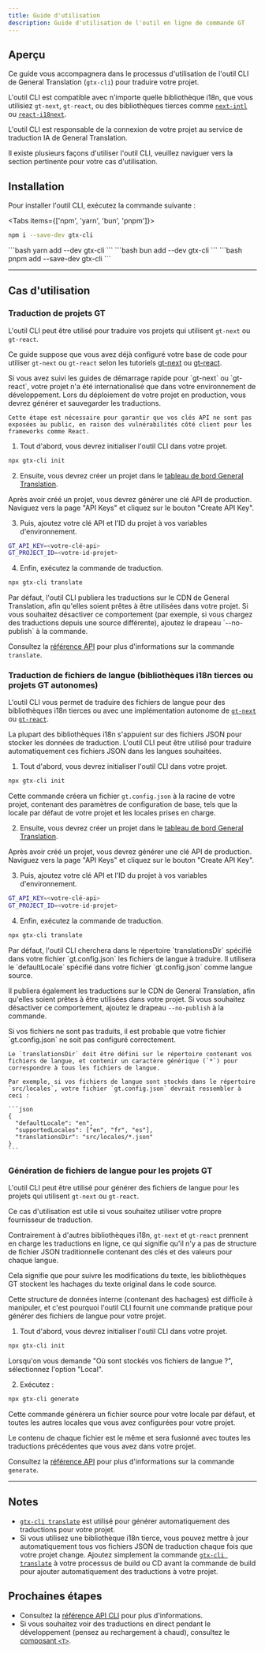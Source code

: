 ```yaml
---
title: Guide d'utilisation
description: Guide d'utilisation de l'outil en ligne de commande GT
---
```


## Aperçu

Ce guide vous accompagnera dans le processus d'utilisation de l'outil CLI de General Translation (`gtx-cli`) pour traduire votre projet.

L'outil CLI est compatible avec n'importe quelle bibliothèque i18n, que vous utilisiez `gt-next`, `gt-react`, ou des bibliothèques tierces comme [`next-intl`](/docs/cli/tutorials/next-intl-quickstart) ou [`react-i18next`](/docs/cli/tutorials/react-i18next-quickstart).

L'outil CLI est responsable de la connexion de votre projet au service de traduction IA de General Translation.

Il existe plusieurs façons d'utiliser l'outil CLI, veuillez naviguer vers la section pertinente pour votre cas d'utilisation.

## Installation

Pour installer l'outil CLI, exécutez la commande suivante :


<Tabs items={['npm', 'yarn', 'bun', 'pnpm']}>
  <Tab value="npm">
  ```bash 
  npm i --save-dev gtx-cli
  ``` 
  </Tab>
  <Tab value="yarn">
  ```bash 
  yarn add --dev gtx-cli
  ```
  </Tab>

  <Tab value="bun">
  ```bash 
  bun add --dev gtx-cli
  ```
  </Tab>
  <Tab value="pnpm">
  ```bash 
  pnpm add --save-dev gtx-cli
  ```
  </Tab>
</Tabs>

---

## Cas d'utilisation


### Traduction de projets GT

L'outil CLI peut être utilisé pour traduire vos projets qui utilisent `gt-next` ou `gt-react`.

Ce guide suppose que vous avez déjà configuré votre base de code pour utiliser `gt-next` ou `gt-react` selon les tutoriels [gt-next](/docs/next/tutorials/quickstart) ou [gt-react](/docs/react/tutorials/quickstart).


<Accordions>
  <Accordion title="Mon projet est déjà en plusieurs langues en développement, quel est l'intérêt de cette étape ?">
    Si vous avez suivi les guides de démarrage rapide pour `gt-next` ou `gt-react`, votre projet n'a été internationalisé que dans votre
    environnement de développement. Lors du déploiement de votre projet en production, vous devrez générer et sauvegarder les traductions.
  
    Cette étape est nécessaire pour garantir que vos clés API ne sont pas exposées au public, en raison des vulnérabilités côté client pour les frameworks comme React.
   
  </Accordion>
</Accordions>

1. Tout d'abord, vous devrez initialiser l'outil CLI dans votre projet.

```bash
npx gtx-cli init
```

2. Ensuite, vous devrez créer un projet dans le [tableau de bord General Translation](https://generaltranslation.com/dashboard).

Après avoir créé un projet, vous devrez générer une clé API de production. Naviguez vers la page "API Keys" et cliquez sur le bouton "Create API Key".

3. Puis, ajoutez votre clé API et l'ID du projet à vos variables d'environnement.

```bash title=".env"
GT_API_KEY=<votre-clé-api>
GT_PROJECT_ID=<votre-id-projet>
```

4. Enfin, exécutez la commande de traduction.

```bash
npx gtx-cli translate
```

<Callout type="info">
  Par défaut, l'outil CLI publiera les traductions sur le CDN de General Translation, afin qu'elles soient prêtes à être utilisées dans votre projet.
  Si vous souhaitez désactiver ce comportement (par exemple, si vous chargez des traductions depuis une source différente), ajoutez le drapeau `--no-publish` à la commande.
</Callout>

Consultez la [référence API](/docs/cli/translate) pour plus d'informations sur la commande `translate`.



### Traduction de fichiers de langue (bibliothèques i18n tierces ou projets GT autonomes)

L'outil CLI vous permet de traduire des fichiers de langue pour des bibliothèques i18n tierces ou avec une implémentation autonome de [`gt-next`](/docs/next/reference/stand-alone) ou [`gt-react`](/docs/react/reference/stand-alone).

La plupart des bibliothèques i18n s'appuient sur des fichiers JSON pour stocker les données de traduction.
L'outil CLI peut être utilisé pour traduire automatiquement ces fichiers JSON dans les langues souhaitées.

1. Tout d'abord, vous devrez initialiser l'outil CLI dans votre projet.

```bash
npx gtx-cli init
```
Cette commande créera un fichier `gt.config.json` à la racine de votre projet, contenant des paramètres de configuration de base, tels que la locale par défaut de votre projet et les locales prises en charge.

2. Ensuite, vous devrez créer un projet dans le [tableau de bord General Translation](https://generaltranslation.com/dashboard).

Après avoir créé un projet, vous devrez générer une clé API de production. Naviguez vers la page "API Keys" et cliquez sur le bouton "Create API Key".

3. Puis, ajoutez votre clé API et l'ID du projet à vos variables d'environnement.

```bash title=".env"
GT_API_KEY=<votre-clé-api>
GT_PROJECT_ID=<votre-id-projet>
```

4. Enfin, exécutez la commande de traduction.

```bash
npx gtx-cli translate
```

<Callout type="info">
  Par défaut, l'outil CLI cherchera dans le répertoire `translationsDir` spécifié dans votre fichier `gt.config.json` les fichiers de langue à traduire.
  Il utilisera le `defaultLocale` spécifié dans votre fichier `gt.config.json` comme langue source.

  Il publiera également les traductions sur le CDN de General Translation, afin qu'elles soient prêtes à être utilisées dans votre projet.
  Si vous souhaitez désactiver ce comportement, ajoutez le drapeau `--no-publish` à la commande.
</Callout>


<Accordions>
  <Accordion title="Pourquoi mes fichiers ne sont-ils pas traduits ?">
    Si vos fichiers ne sont pas traduits, il est probable que votre fichier `gt.config.json` ne soit pas configuré correctement.

    Le `translationsDir` doit être défini sur le répertoire contenant vos fichiers de langue, et contenir un caractère générique (`*`) pour correspondre à tous les fichiers de langue.

    Par exemple, si vos fichiers de langue sont stockés dans le répertoire `src/locales`, votre fichier `gt.config.json` devrait ressembler à ceci :

    ```json
    {
      "defaultLocale": "en",
      "supportedLocales": ["en", "fr", "es"],
      "translationsDir": "src/locales/*.json"
    }
    ```
  </Accordion>
</Accordions>

### Génération de fichiers de langue pour les projets GT

L'outil CLI peut être utilisé pour générer des fichiers de langue pour les projets qui utilisent `gt-next` ou `gt-react`.

Ce cas d'utilisation est utile si vous souhaitez utiliser votre propre fournisseur de traduction.

Contrairement à d'autres bibliothèques i18n, `gt-next` et `gt-react` prennent en charge les traductions en ligne, ce qui signifie qu'il n'y a pas de structure de fichier JSON traditionnelle contenant des clés et des valeurs pour chaque langue.

Cela signifie que pour suivre les modifications du texte, les bibliothèques GT stockent les hachages du texte original dans le code source.

Cette structure de données interne (contenant des hachages) est difficile à manipuler, et c'est pourquoi l'outil CLI fournit une commande pratique pour générer des fichiers de langue pour votre projet.

1. Tout d'abord, vous devrez initialiser l'outil CLI dans votre projet.

```bash
npx gtx-cli init
```

Lorsqu'on vous demande "Où sont stockés vos fichiers de langue ?", sélectionnez l'option "Local".

2. Exécutez :

```bash
npx gtx-cli generate
```

Cette commande générera un fichier source pour votre locale par défaut, et toutes les autres locales que vous avez configurées pour votre projet.

Le contenu de chaque fichier est le même et sera fusionné avec toutes les traductions précédentes que vous avez dans votre projet.

Consultez la [référence API](/docs/cli/generate) pour plus d'informations sur la commande `generate`.

---

## Notes
 * [`gtx-cli translate`](/docs/cli/translate) est utilisé pour générer automatiquement des traductions pour votre projet.
 * Si vous utilisez une bibliothèque i18n tierce, vous pouvez mettre à jour automatiquement tous vos fichiers JSON de traduction chaque fois que votre projet change. Ajoutez simplement la commande [`gtx-cli translate`](/docs/cli/translate) à votre processus de build ou CD avant la commande de build pour ajouter automatiquement des traductions à votre projet.

## Prochaines étapes
 * Consultez la [référence API CLI](/docs/cli) pour plus d'informations.
 * Si vous souhaitez voir des traductions en direct pendant le développement (pensez au rechargement à chaud), consultez le [composant `<T>`](/docs/usage/t).